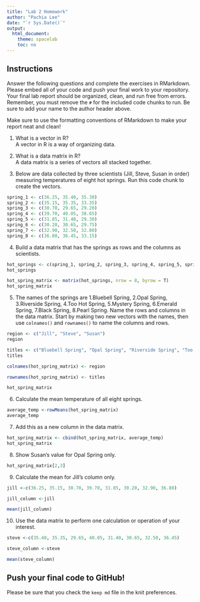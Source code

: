 ```yaml
---
title: "Lab 2 Homework"
author: "Pachia Lee"
date: "`r Sys.Date()`"
output:
  html_document:
    theme: spacelab
    toc: no
---
```


## Instructions
Answer the following questions and complete the exercises in RMarkdown. Please embed all of your code and push your final work to your repository. Your final lab report should be organized, clean, and run free from errors. Remember, you must remove the `#` for the included code chunks to run. Be sure to add your name to the author header above.  

Make sure to use the formatting conventions of RMarkdown to make your report neat and clean!  

1. What is a vector in R?  
A vector in R is a way of organizing data. 

2. What is a data matrix in R?  
A data matrix is a series of vectors all stacked together.

3. Below are data collected by three scientists (Jill, Steve, Susan in order) measuring temperatures of eight hot springs. Run this code chunk to create the vectors.  
```r
spring_1 <- c(36.25, 35.40, 35.30)
spring_2 <- c(35.15, 35.35, 33.35)
spring_3 <- c(30.70, 29.65, 29.20)
spring_4 <- c(39.70, 40.05, 38.65)
spring_5 <- c(31.85, 31.40, 29.30)
spring_6 <- c(30.20, 30.65, 29.75)
spring_7 <- c(32.90, 32.50, 32.80)
spring_8 <- c(36.80, 36.45, 33.15)
```

4. Build a data matrix that has the springs as rows and the columns as scientists.  

```r
hot_springs <- c(spring_1, spring_2, spring_3, spring_4, spring_5, spring_6, spring_7, spring_8)
hot_springs
```

```r
hot_spring_matrix <- matrix(hot_springs, nrow = 8, byrow = T)
hot_spring_matrix
```

5. The names of the springs are 1.Bluebell Spring, 2.Opal Spring, 3.Riverside Spring, 4.Too Hot Spring, 5.Mystery Spring, 6.Emerald Spring, 7.Black Spring, 8.Pearl Spring. Name the rows and columns in the data matrix. Start by making two new vectors with the names, then use `colnames()` and `rownames()` to name the columns and rows.

```r
region <- c("Jill", "Steve", "Susan")
region
```

```r
titles <- c("Bluebell Spring", "Opal Spring", "Riverside Spring", "Too Hot Spring", "Mystery Spring", "Emerald Spring", "Black Spring", "Pearl Spring")
titles
```

```r
colnames(hot_spring_matrix) <- region
```

```r
rownames(hot_spring_matrix) <- titles
```

```r
hot_spring_matrix
```


6. Calculate the mean temperature of all eight springs.

```r
average_temp <-rowMeans(hot_spring_matrix)
average_temp
```


7. Add this as a new column in the data matrix.  

```r
hot_spring_matrix <- cbind(hot_spring_matrix, average_temp)
hot_spring_matrix
```

8. Show Susan's value for Opal Spring only.

```r
hot_spring_matrix[2,3]
```

9. Calculate the mean for Jill's column only.  

```r
jill <-c(36.25, 35.15, 30.70, 39.70, 31.85, 30.20, 32.90, 36.80)
```

```r
jill_column <-jill
```

```r
mean(jill_column)
```

10. Use the data matrix to perform one calculation or operation of your interest.

```r
steve <-c(35.40, 35.35, 29.65, 40.05, 31.40, 30.65, 32.50, 36.45)
```

```r
steve_column <-steve
```

```r
mean(steve_column)
```


## Push your final code to GitHub!
Please be sure that you check the `keep md` file in the knit preferences.  